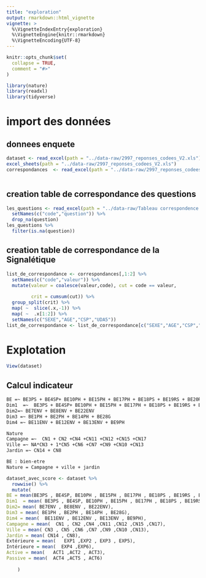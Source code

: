```yaml
---
title: "exploration"
output: rmarkdown::html_vignette
vignette: >
  %\VignetteIndexEntry{exploration}
  %\VignetteEngine{knitr::rmarkdown}
  %\VignetteEncoding{UTF-8}
---
```


```r
knitr::opts_chunk$set(
  collapse = TRUE,
  comment = "#>"
)
```

```r
library(nature)
library(readxl)
library(tidyverse)
```


# import des données

## donnees enquete 

```r
dataset <- read_excel(path = "../data-raw/2997_reponses_codees_V2.xls")
excel_sheets(path = "../data-raw/2997_reponses_codees_V2.xls")
correspondances  <- read_excel(path = "../data-raw/2997_reponses_codees_V2.xls",sheet = "2997_quotas_RepNat_2532pi")



```


## creation table de correspondance des questions

```r
les_questions <- read_excel(path = "../data-raw/Tableau correspondence.xlsx") %>% 
  setNames(c("code","question")) %>% 
  drop_na(question)
les_questions %>% 
  filter(is.na(question))
```




## creation table de correspondance de la Signalétique

```r
list_de_correspondance <- correspondances[,1:2] %>% 
  setNames(c("code","valeur")) %>% 
  mutate(valeur = coalesce(valeur,code), cut = code == valeur,
         
         crit = cumsum(cut)) %>% 
  group_split(crit) %>%
  map( ~  slice(.x,-1)) %>% 
  map( ~  .x[1:2]) %>% 
  setNames(c("SEXE","AGE","CSP","UDA5"))
list_de_correspondance <- list_de_correspondance[c("SEXE","AGE","CSP","UDA5")]
```



# Explotation

```r
View(dataset)
```

## Calcul indicateur



```txt
BE =~ BE3PS + BE4SP+ BE10PH + BE15PH + BE17PH + BE18PS + BE19RS + BE20RS + BE26PSR + BE7ENV + BE8ENV + BE22ENV + BE1PH + BE2PH + BE14PH + BE28G + BE11ENV + BE12ENV + BE13ENV + BE9PH
Dim1  =~  BE3PS + BE4SP+ BE10PH + BE15PH + BE17PH + BE18PS + BE19RS + BE20RS + BE26PSR
Dim2=~ BE7ENV + BE8ENV + BE22ENV
Dim3 =~ BE1PH + BE2PH + BE14PH + BE28G
Dim4 =~ BE11ENV + BE12ENV + BE13ENV + BE9PH

Nature
Campagne =~  CN1 + CN2 +CN4 +CN11 +CN12 +CN15 +CN17
Ville =~ NA*CN3 + 1*CN5 +CN6 +CN7 +CN9 +CN10 +CN13
Jardin =~ CN14 + CN8

```


```txt

BE : bien-etre
Nature = Campagne + ville + jardin

```



```r

dataset_avec_score <- dataset %>% 
  rowwise() %>% 
  mutate(
BE = mean(BE3PS , BE4SP, BE10PH , BE15PH , BE17PH , BE18PS , BE19RS , BE20RS , BE26PSR , BE7ENV , BE8ENV , BE22ENV , BE1PH , BE2PH , BE14PH , BE28G , BE11ENV , BE12ENV , BE13ENV , BE9PH),
Dim1  = mean( BE3PS , BE4SP, BE10PH , BE15PH , BE17PH , BE18PS , BE19RS , BE20RS , BE26PSR),
Dim2= mean( BE7ENV , BE8ENV , BE22ENV),
Dim3 = mean( BE1PH , BE2PH , BE14PH , BE28G),
Dim4 = mean(  BE11ENV , BE12ENV , BE13ENV , BE9PH),
Campagne = mean(  CN1 , CN2 ,CN4 ,CN11 ,CN12 ,CN15 ,CN17),
Ville = mean( CN3 , CN5 ,CN6 ,CN7 ,CN9 ,CN10 ,CN13),
Jardin = mean( CN14 , CN8),
Extérieure = mean(   EXP1 ,EXP2 , EXP3 , EXP5),
Intérieure = mean(  EXP4 ,EXP6),
Active = mean(   ACT1 ,ACT2 , ACT3),
Passive = mean(  ACT4 ,ACT5 , ACT6)
    
    )



```


